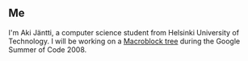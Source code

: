 ==Me==
I'm Aki Jäntti, a computer science student from Helsinki University of Technology. I will be working on a [[SoC_2008/x264/Macroblock_tree|Macroblock tree]] during the Google Summer of Code 2008.